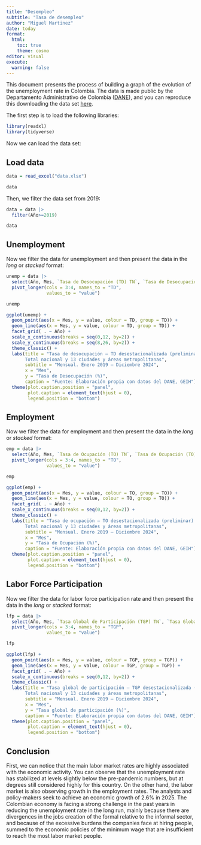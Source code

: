 ```yaml
---
title: "Desempleo"
subtitle: "Tasa de desempleo"
author: "Miguel Martinez"
date: today
format: 
  html:
    toc: true
    theme: cosmo
editor: visual
execute:
  warning: false
---
```


This document presents the process of building a graph of the evolution of the unemployment rate in Colombia. The data is made public by the Departamento Administrativo de Colombia ([DANE](https://www.dane.gov.co/)), and you can reproduce this downloading the data set [here](https://www.dane.gov.co/index.php/estadisticas-por-tema/mercado-laboral/empleo-y-desempleo).

The first step is to load the following libraries:

```r

library(readxl)
library(tidyverse)
```

Now we can load the data set:

## Load data

```r

data = read_excel("data.xlsx")

data
```

Then, we filter the data set from 2019:

```r

data = data |> 
  filter(Año>=2019)

data
```

## Unemployment

Now we filter the data for unemployment and then present the data in the *long* or *stacked* format:

```r

unemp = data |> 
  select(Año, Mes, `Tasa de Desocupación (TD) TN`, `Tasa de Desocupación (TD) Total 13 ciudades A.M.`) |> 
  pivot_longer(cols = 3:4, names_to = "TD",
               values_to = "value")

unemp
```

```r

ggplot(unemp) +
  geom_point(aes(x = Mes, y = value, colour = TD, group = TD)) +
  geom_line(aes(x = Mes, y = value, colour = TD, group = TD)) +
  facet_grid( . ~ Año) +
  scale_x_continuous(breaks = seq(0,12, by=2)) +
  scale_y_continuous(breaks = seq(8,26, by=2)) +
  theme_classic() +
  labs(title = "Tasa de desocupación – TD desestacionalizada (preliminar).
       Total nacional y 13 ciudades y áreas metropolitanas",
       subtitle = "Mensual. Enero 2019 – Diciembre 2024",
       x = "Mes",
       y = "Tasa de Desocupación (%)",
       caption = "Fuente: Elaboración propia con datos del DANE, GEIH") +
  theme(plot.caption.position = "panel",
        plot.caption = element_text(hjust = 0),
        legend.position = "bottom")

```

## Employment

Now we filter the data for employment and then present the data in the *long* or *stacked* format:

```r

emp = data |> 
  select(Año, Mes, `Tasa de Ocupación (TO) TN`, `Tasa de Ocupación (TO) Total 13 ciudades A.M.`) |> 
  pivot_longer(cols = 3:4, names_to = "TO",
               values_to = "value")

emp
```

```r

ggplot(emp) +
  geom_point(aes(x = Mes, y = value, colour = TO, group = TO)) +
  geom_line(aes(x = Mes, y = value, colour = TO, group = TO)) +
  facet_grid( . ~ Año) +
  scale_x_continuous(breaks = seq(0,12, by=2)) +
  theme_classic() +
  labs(title = "Tasa de ocupación – TO desestacionalizada (preliminar).
       Total nacional y 13 ciudades y áreas metropolitanas",
       subtitle = "Mensual. Enero 2019 – Diciembre 2024",
       x = "Mes",
       y = "Tasa de Ocupación (%)",
       caption = "Fuente: Elaboración propia con datos del DANE, GEIH") +
  theme(plot.caption.position = "panel",
        plot.caption = element_text(hjust = 0),
        legend.position = "bottom")

```

## Labor Force Participation

Now we filter the data for labor force participation rate and then present the data in the *long* or *stacked* format:

```r

lfp = data |> 
  select(Año, Mes, `Tasa Global de Participación (TGP) TN`, `Tasa Global de Participación (TGP) Total 13 ciudades A.M.`) |> 
  pivot_longer(cols = 3:4, names_to = "TGP",
               values_to = "value")

lfp
```

```r

ggplot(lfp) +
  geom_point(aes(x = Mes, y = value, colour = TGP, group = TGP)) +
  geom_line(aes(x = Mes, y = value, colour = TGP, group = TGP)) +
  facet_grid( . ~ Año) +
  scale_x_continuous(breaks = seq(0,12, by=2)) +
  theme_classic() +
  labs(title = "Tasa global de participación – TGP desestacionalizada (preliminar).
       Total nacional y 13 ciudades y áreas metropolitanas",
       subtitle = "Mensual. Enero 2019 – Diciembre 2024",
       x = "Mes",
       y = "Tasa global de participación (%)",
       caption = "Fuente: Elaboración propia con datos del DANE, GEIH") +
  theme(plot.caption.position = "panel",
        plot.caption = element_text(hjust = 0),
        legend.position = "bottom")

```

## Conclusion

First, we can notice that the main labor market rates are highly associated with the economic activity. You can observe that the unemployment rate has stabilized at levels slightly below the pre-pandemic numbers, but at degrees still considered highly for this country. On the other hand, the labor market is also observing growth in the employment rates. The analysts and policy-makers seek to achieve an economic growth of 2.6% in 2025. The Colombian economy is facing a strong challenge in the past years in reducing the unemployment rate in the long run, mainly because there are divergences in the jobs creation of the formal relative to the informal sector, and because of the excessive burdens the companies face at hiring people, summed to the economic policies of the minimum wage that are insufficient to reach the most labor market people.
